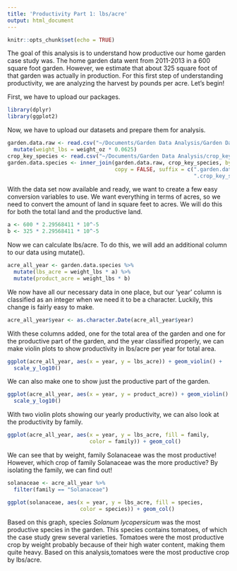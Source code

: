 ```yaml
---
title: 'Productivity Part 1: lbs/acre'
output: html_document
---
```


```r
knitr::opts_chunk$set(echo = TRUE)
```

The goal of this analysis is to understand how productive our home garden case 
study was. The home garden data went from 2011-2013 in a 600 square foot garden. 
However, we estimate that about 325 square foot of that garden was actually in 
production. For this first step of understanding productivity, we are analyzing 
the harvest by pounds per acre. Let's begin! 

First, we have to upload our packages. 

```r
library(dplyr)
library(ggplot2)
```

Now, we have to upload our datasets and prepare them for analysis. 

```r
garden.data.raw <- read.csv("~/Documents/Garden Data Analysis/Garden Data Full.csv") %>%
  mutate(weight_lbs = weight_oz * 0.0625)
crop_key_species <- read.csv("~/Documents/Garden Data Analysis/crop_key_species.csv")
garden.data.species <- inner_join(garden.data.raw, crop_key_species, by = NULL,
                                  copy = FALSE, suffix = c(".garden.data.raw",
                                                           ".crop_key_species"))
```

With the data set now available and ready, we want to create a few easy conversion
variables to use. We want everything in terms of acres, so we need to convert the
amount of land in square feet to acres. We will do this for both the total land 
and the productive land. 

```r
a <- 600 * 2.29568411 * 10^-5
b <- 325 * 2.29568411 * 10^-5
```

Now we can calculate lbs/acre. To do this, we will add an additional column to 
our data using mutate(). 

```r
acre_all_year <- garden.data.species %>%
  mutate(lbs_acre = weight_lbs * a) %>%
  mutate(product_acre = weight_lbs * b)
```

We now have all our necessary data in one place, but our 'year' column is classified
as an integer when we need it to be a character. Luckily, this change is fairly 
easy to make. 

```r
acre_all_year$year <- as.character.Date(acre_all_year$year)
```

With these columns added, one for the total area of the garden and one for the 
productive part of the garden, and the year classified properly, we can make 
violin plots to show productivity in lbs/acre per year for total area. 

```r
ggplot(acre_all_year, aes(x = year, y = lbs_acre)) + geom_violin() + 
  scale_y_log10()
```

We can also make one to show just the productive part of the garden. 

```r
ggplot(acre_all_year, aes(x = year, y = product_acre)) + geom_violin() + 
  scale_y_log10()
```

With two violin plots showing our yearly productivity, we can also look at the 
productivity by family. 

```r
ggplot(acre_all_year, aes(x = year, y = lbs_acre, fill = family, 
                          color = family)) + geom_col()
```

We can see that by weight, family Solanaceae was the most productive! However, 
which crop of family Solanaceae was the more productive? By isolating the family, 
we can find out! 

```r
solanaceae <- acre_all_year %>%
  filter(family == "Solanaceae")

ggplot(solanaceae, aes(x = year, y = lbs_acre, fill = species, 
                       color = species)) + geom_col()
```

Based on this graph, species *Solanum lycopersicum* was the most productive 
species in the garden. This species contains tomatoes, of which the case study 
grew several varieties. Tomatoes were the most productive crop by weight probably
because of their high water content, making them quite heavy. Based on this 
analysis,tomatoes were the most productive crop by lbs/acre. 




